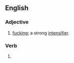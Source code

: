 ==English==

===Adjective===
{{en-adj}}

# {{lb|en|vulgar|Northern England}} [[fucking]]; a strong [[intensifier]].

===Verb===
{{head|en|present participle}}

# {{lb|en|vulgar|Northern England}} {{present participle of|fook|lang=en|nocat=1}}